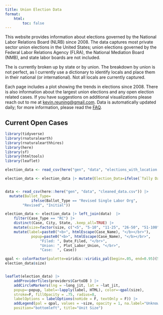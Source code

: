 ```yaml
---
title: Union Election Data
format: 
    html: 
        toc: false
---
```


This website provides information about elections governed by the National Labor Relations Board (NLRB) since 2008. The data captures most private sector union elections in the United States; union elections governed by the Federal Labor Relations Agency (FLRA), the National Mediation Board (NMB), and state labor boards are not included.

The is currently broken up by state or by union. The breakdown by union is not perfect, as I currently use a dictionary to identify locals and place them in their national (or international). Not all locals are currently captured.

Each page includes a plot showing the trends in elections since 2008. There is also information about the largest union elections and any open election related cases. If you have suggestions on additional visualizations please reach out to me at <kevin.reuning@gmail.com>. Data is automatically updated daily; for more information, please read the [FAQ](content/data/info/faq.qmd).


## Current Open Cases 

```r
library(tidyverse)
library(rnaturalearth)
library(rnaturalearthhires)
library(here)
library(sf)
library(htmltools)
library(leaflet)

election_data <- read_csv(here("gen", "data", "elections_with_location.csv"))

election_data <- election_data |> mutate(Election_Data=ifelse(`Tally Date`=="", "No", "Yes")) |> select(c(starts_with("address"), lat_jit, long_jit, Case, Election_Data))


data <- read_csv(here::here("gen", "data", "cleaned_data.csv")) |> 
  mutate(Ballot_Type= 
            ifelse(Ballot_Type == "Revised Single Labor Org", 
        "Revised", "Initial")) 

election_data <- election_data |> left_join(data)  |> 
    filter(Case_Type == "RC") |>  
    distinct(Case, City, State, .keep_all=TRUE) |> 
    mutate(size=factor(size, c("<5", "5-10", "11-25", "26-50", "51-100", "101-500", "500>"))) |> 
    mutate(label=paste0("<b>", htmlEscape(Case_Name), "</b></br>"), 
            popup=paste0("<b>", htmlEscape(Case_Name), "</b></br>",
                "Filed: ", Date_Filed, "</br>",
                "Union: ", Plot_Labor_Union, "</br>", 
                "Case:  ", Case))

qpal <- colorFactor(palette=viridis::viridis_pal(begin=.05, end=0.95)(5), 
election_data$size)


leaflet(election_data) |> 
    addProviderTiles(providers$CartoDB ) |> 
    addCircleMarkers(lng = ~long_jit, lat = ~lat_jit, 
    popup=~popup, label=~lapply(label, HTML), color=~qpal(size), 
    stroke=F, fillOpacity = .75, radius=8, 
    labelOptions = labelOptions(noHide = F, textOnly = F)) |> 
    addLegend(pal = qpal, values = ~size, opacity = 1, na.label="Unknown", 
    position="bottomleft", title="Unit Size")

```
